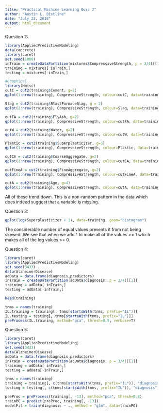 ---
title: "Practical Machine Learning Quiz 2"
author: "Austin L. Bistline"
date: "July 23, 2018"
output: html_document
---

Question 2: 

```{r}
library(AppliedPredictiveModeling)
data(concrete)
library(caret)
set.seed(1000)
inTrain = createDataPartition(mixtures$CompressiveStrength, p = 3/4)[[1]]
training = mixtures[ inTrain,]
testing = mixtures[-inTrain,]
```

```{r}
#Graphical 
library(Hmisc)
cutC = cut2(training$Cement, g=2)
qplot(1:nrow(training), CompressiveStrength, colour=cutC, data=training) + geom_smooth(method="lm", formula=y~x)
```


```{r}
Slag = cut2(training$BlastFurnaceSlag, g = 2)
qplot(1:nrow(training), CompressiveStrength, colour=Slag, data=training) + geom_smooth(method="lm", formula=y~x)
```

```{r}
cutFA = cut2(training$FlyAsh, g=2)
qplot(1:nrow(training), CompressiveStrength, colour=cutFA, data=training) + geom_smooth(method="lm", formula=y~x)
```

```{r}
cutW = cut2(training$Water, g=2)
qplot(1:nrow(training), CompressiveStrength, colour=cutW, data=training) + geom_smooth(method="lm", formula=y~x)
```

```{r}
Plastic = cut2(training$Superplasticizer, g=3)
qplot(1:nrow(training), CompressiveStrength, colour=Plastic, data=training) + geom_smooth(method="lm", formula=y~x)
```

```{r}
cutCA = cut2(training$CoarseAggregate, g=2)
qplot(1:nrow(training), CompressiveStrength, colour=cutCA, data=training) + geom_smooth(method="lm", formula=y~x)
```

```{r}
cutFineA = cut2(training$FineAggregate, g=2)
qplot(1:nrow(training), CompressiveStrength, colour=cutFineA, data=training) + geom_smooth(method="lm", formula=y~x)
```

```{r}
cutA = cut2(training$Age, g=4)
qplot(1:nrow(training), CompressiveStrength, colour=cutA, data=training) + geom_smooth(method="lm", formula=y~x)
```

All of these trend down.  This is a non-random pattern in the data which does indeed suggest that a variable is missing.

Question 3:  

```{r}
qplot(log(Superplasticizer + 1), data=training, geom="histogram")
```

The considerable number of equal values prevents it from not being skewed.  We see that when we add 1 to make all of the values >= 1 which makes all of the log values >= 0.

Question 4: 

```{r}
library(caret)
library(AppliedPredictiveModeling)
set.seed(3433)
data(AlzheimerDisease)
adData = data.frame(diagnosis,predictors)
inTrain = createDataPartition(adData$diagnosis, p = 3/4)[[1]]
training = adData[ inTrain,]
testing = adData[-inTrain,]
```

```{r}
head(training)
```

```{r}
tnms = names(training)
IL.training = training[, tnms[startsWith(tnms, prefix="IL")]]
IL.testing = testing[, tnms[startsWith(tnms, prefix="IL")]]
preProcess(IL.training, method="pca", thresh=0.9, verbose=T)
```

Question 5:

```{r}
library(caret)
library(AppliedPredictiveModeling)
set.seed(3433)
data(AlzheimerDisease)
adData = data.frame(diagnosis,predictors)
inTrain = createDataPartition(adData$diagnosis, p = 3/4)[[1]]
training = adData[ inTrain,]
testing = adData[-inTrain,]
```

```{r}
tnms = names(training)
training = training[, c(tnms[startsWith(tnms, prefix="IL")], "diagnosis")]
testing = testing[, c(tnms[startsWith(tnms, prefix="IL")], "diagnosis")]
```

```{r}
preProc = preProcess(training[, -13], method="pca", thresh=0.8)
trainPC = predict(preProc, training[, -13])
modelFit = train(diagnosis ~ ., method = "glm", data=trainPC)
```














